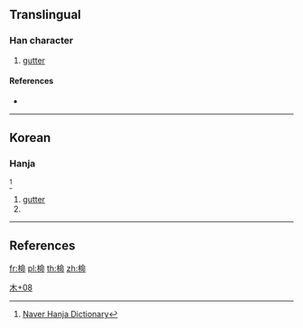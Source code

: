 ==Translingual==

===Han character===
{{Han char|rn=75|rad=木|as=08|sn=12|four=|canj=DOML|ids=⿰木命}}

# [[gutter]]

====References====
* {{Han ref|kx=0537.131|dkj=|dj=0924.150|hdz=21235.031|uh=6927|ud=26919|bh=|bd=}}

----

==Korean==

===Hanja===
{{ko-hanja|hangeul=[[명]]|eumhun=|rv=myeong|mr=myŏng|y=myeng}}<ref>[http://hanja.naver.com/search?query=%E6%A4%A7 Naver Hanja Dictionary]</ref>

# [[gutter]]
# {{defn|lang=ko|sort=木08}}

[[Category:Korean-only CJKV Characters|木+08]]

----

==References==

[[fr:椧]]
[[pl:椧]]
[[th:椧]]
[[zh:椧]]